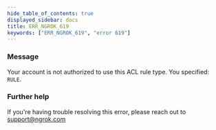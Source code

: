 ```yaml
---
hide_table_of_contents: true
displayed_sidebar: docs
title: ERR_NGROK_619
keywords: ["ERR_NGROK_619", "error 619"]
---
```


### Message

Your account is not authorized to use this ACL rule type. You specified: `RULE`.

### Further help

If you're having trouble resolving this error, please reach out to [support@ngrok.com](mailto:support@ngrok.com?subject=Help%20with%20ERR_NGROK_619)
